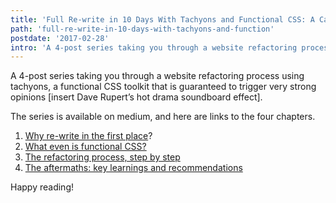 ```yaml
---
title: 'Full Re-write in 10 Days With Tachyons and Functional CSS: A Case Study'
path: 'full-re-write-in-10-days-with-tachyons-and-function'
postdate: '2017-02-28'
intro: 'A 4-post series taking you through a website refactoring process using tachyons, a functional CSS toolkit that is guaranteed to trigger very strong opinions [insert Dave Rupert’s hot drama soundboard effect].'
---
```



<IntroText>
  A 4-post series taking you through a website refactoring process using
  tachyons, a functional CSS toolkit that is guaranteed to trigger very strong
  opinions [insert Dave Rupert’s hot drama soundboard effect].
</IntroText>

The series is available on medium, and here are links to the four chapters.

1. [Why re-write in the first place](https://hackernoon.com/full-re-write-with-tachyons-and-functional-css-a-case-study-part-1-635ccb5fb00b)?
2. [What even is functional CSS?](https://medium.com/@simonswiss/full-re-write-in-10-days-with-tachyons-and-functional-css-a-case-study-part-2-dd60256b35b2)
3. [The refactoring process, step by step](https://medium.com/@simonswiss/full-re-write-in-10-days-with-tachyons-and-functional-css-a-case-study-part-2-426c4dda13c2)
4. [The aftermaths: key learnings and recommendations](https://medium.com/@simonswiss/full-re-write-in-10-days-with-tachyons-and-functional-css-a-case-study-part-4-b565745ca1e5)

Happy reading!
